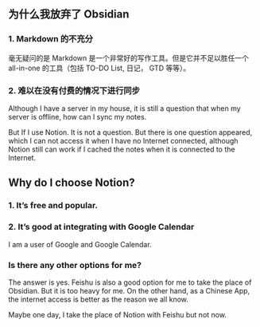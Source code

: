 ## 为什么我放弃了 Obsidian

### 1. Markdown 的不充分

毫无疑问的是 Markdown 是一个非常好的写作工具。但是它并不足以胜任一个 all-in-one 的工具（包括 TO-DO List, 日记， GTD 等等）。

### 2. 难以在没有付费的情况下进行同步

Although I have a server in my house, it is still a question that when my server is offline, how can I sync my notes.

But If I use Notion. It is not a question. But there is one question appeared, which I can not access it when I have no Internet connected, although Notion still can work if I cached the notes when it is connected to the Internet.

## Why do I choose Notion?

### 1. It’s free and popular.

### 2. It’s good at integrating with Google Calendar

I am a user of Google and Google Calendar.

### Is there any other options for me?

The answer is yes. Feishu is also a good option for me to take the place of Obsidian. But it is too heavy for me. On the other hand, as a Chinese App, the internet access is better as the reason we all know. 

Maybe one day, I take the place of Notion with Feishu but not now.
